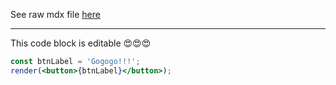 See raw mdx file [here](https://raw.githubusercontent.com/donrsh/react-ts-lib-template/master/src/start/MDXLiveCodeEditor.mdx)

---

This code block is editable 😍😍😍

```jsx live=true
const btnLabel = 'Gogogo!!!';
render(<button>{btnLabel}</button>);
```
